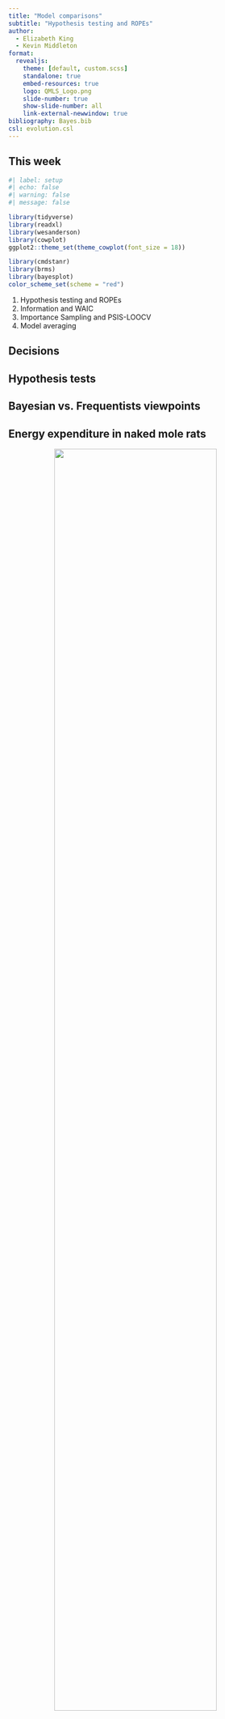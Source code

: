 ```yaml
---
title: "Model comparisons"
subtitle: "Hypothesis testing and ROPEs"
author:
  - Elizabeth King
  - Kevin Middleton
format:
  revealjs:
    theme: [default, custom.scss]
    standalone: true
    embed-resources: true
    logo: QMLS_Logo.png
    slide-number: true
    show-slide-number: all
    link-external-newwindow: true
bibliography: Bayes.bib
csl: evolution.csl
---
```


## This week

```r
#| label: setup
#| echo: false
#| warning: false
#| message: false

library(tidyverse)
library(readxl)
library(wesanderson)
library(cowplot)
ggplot2::theme_set(theme_cowplot(font_size = 18))

library(cmdstanr)
library(brms)
library(bayesplot)
color_scheme_set(scheme = "red")
```

1. Hypothesis testing and ROPEs
2. Information and WAIC
3. Importance Sampling and PSIS-LOOCV
4. Model averaging


## Decisions


## Hypothesis tests


## Bayesian vs. Frequentists viewpoints


## Energy expenditure in naked mole rats

<center>
<img src="https://i.imgur.com/FMMAjpa.jpg" width="80%" />
</center>


## Energy expenditure in naked mole rats

```r
#| echo: false

M <- abdData::MoleRats |> 
  rename(Caste = caste,
         Mass = ln.mass,
         Energy= ln.energy) |> 
  mutate(Caste = if_else(Caste == "worker", "Worker", "NonWorker"),
         Caste = factor(Caste))

ggplot(M, aes(x = Mass, y = Energy, color = Caste)) +
  geom_point(size = 4) +
  scale_color_manual(values = wes_palette("Cavalcanti1")) +
  theme(legend.justification = c(0, 1),
        legend.position = c(0.05, 1)) +
  labs(x = "ln Body Mass (g)",
       y = "ln Daily Energy Expenditure (kJ)")
```


## ANCOVA: intercepts varying

```r
#| echo: true

fm <- lm(Energy ~ Mass + Caste, data = M)
```

```r
#| label: ANCOVA_model
#| echo: false

M <- M |> mutate(pred = predict(fm))
ggplot(M, aes(x = Mass, y = Energy, color = Caste)) +
  geom_point(size = 4) +
  geom_line(aes(x = Mass, y = pred, color = Caste), lwd = 2) +
  scale_color_manual(values = wes_palette("Cavalcanti1")) +
  theme(legend.justification = c(0, 1),
        legend.position = c(0.05, 1)) +
  labs(x = "ln Body Mass (g)",
       y = "ln Daily Energy Expenditure (kJ)")
```


## Bayesian model

- Return separate intercepts with `- 1`
- Note *a lot* of samples are necessary for stable Bayes factors [@Schad2022-dc]
    - 80,000 total post warm-up here

```r
#| echo: true
#| output: false

fm <- brm(Energy ~ Mass + Caste - 1, data = M,
          prior = prior(normal(0, 3), class = b),
          iter = 4e4,
          cores = 4,
          seed = 45873495)
```


## Parameter estimates of interest

1. Shared slope for `Mass`
2. "Intercept" difference of Worker vs. Non-worker castes
    - Overall intercepts for `Caste` probably not interesting in this example
    - What does `Mass` = 0 mean for a naked mole rate?


## HDI-based tests

- Against 0
- Against an *a priori* value
    - e.g., Isometric slope
- Choose an interval (preferably not 95%)


## HDI for slope

```r
#| echo: true
summary(fm, prob = 0.89)
```


## HDI for differences

```r
#| echo: true
library(tidybayes)

post <- fm |> 
  spread_rvars(b_Mass, b_CasteWorker, b_CasteNonWorker) |> 
  mutate(d_W_NW = b_CasteWorker - b_CasteNonWorker, .keep = "unused")
head(post)
post |> 
  median_hdi(b_Mass, d_W_NW, .width = 0.89)
```


## HDI Plot

Many interesting visualizations in the [`see` package](https://easystats.github.io/see/articles/bayestestR.html)

```r
#| echo: true
#| output-location: slide

library(bayestestR)
library(see)

HD_interval <-  bayestestR::hdi(fm, ci = c(0.89))
plot(HD_interval)
```


## Hypothesis tests with `hypothesis()`

Similar to generalized linear hypothesis tests (`glht()` in `multcomp`)

```r
#| echo: true

hypothesis(fm, "CasteWorker - CasteNonWorker = 0", alpha = 0.89)
```


## Estimate difference while sampling?

- Switch to low-level `stan` code, and use `rstan` or `cmdstanr`
- `generated quantities` block lets you access the samples at each iteration
    - Calculations, predictions, etc., which all go into the output

```r
#| echo: true
#| output-location: slide

make_stancode(Energy ~ Mass + Caste - 1,
              data = M,
              prior = prior(normal(0, 3), class = b))
```


## Bayes factors

- Closest Bayesian analogue for a *P*-value
- Savage-Dickey ratio: Divide the density (height) of the posterior for $\theta$ by the density of the prior for $\theta$ at the point of interest (`null = 0`).
- Popular in psychology


## Bayes factors

Can also be used for:

- Directional tests (one-sided tests)
- Intervals (ROPE-like)
- Models vs. models


## Bayes factors

> "While Bayes factors provide an immediate approach to hypothesis testing, they are highly sensitive to details of the data/model assumptions." [@Schad2022-dc]

```r
#| echo: true

(BF <- bayesfactor_parameters(fm, null = 0))
```


## Bayes factors

```r
#| echo: true

plot(BF)
```


## Region of practical equivalence

> "A difference of zero plus or minus some small amount is for practical purposes 'not different' from zero."

[Easystats](https://easystats.github.io/bayestestR/articles/region_of_practical_equivalence.html) has a good introduction.

Additional reading:

- Kruschke [-@Kruschke2010-wi; @Kruschke2015-rp; @Kruschke2018-mg]
- Kruschke et al. [-@Kruschke2012-sb]


## `rope()`

- Use `rope_range()` to automatically find the most suitable range for comparison.
    - Think about what interval you consider practically equivalent
- Recommended to use the entire posterior to determine the percentage in the ROPE (`ci = 1`)

```r
#| echo: true
#| output-location: slide

fm |> 
  spread_rvars(b_Mass, b_CasteWorker, b_CasteNonWorker) |> 
  rename(Mass = b_Mass) |> 
  mutate(d_W_NW = b_CasteWorker - b_CasteNonWorker, .keep = "unused") |> 
  rope(ci = 1, range = c(-0.25, 0.25))
```


## ROPE plot

```r
#| echo: true
#| output-location: slide

rope(fm, ci = 1, range = c(-0.25, 0.25)) |> 
  plot()
```


## References

::: {#refs}
:::

